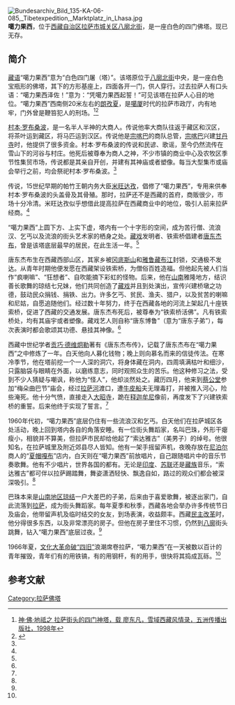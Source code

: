 [[File:Bundesarchiv_Bild_135-KA-06-085,_Tibetexpedition,_Marktplatz_in_Lhasa.jpg|thumb]]
'''噶力果西'''，位于[[西藏自治区|西藏自治区]][[拉萨市|拉萨市]][[城关区_(拉萨)|城关区]][[八廓北街|八廓北街]]，是一座白色的四门佛塔。现已无存。

==简介==
[[藏语|藏语]]“噶力果西”意为“白色四门屠（塔）”。该塔原位于[[八廓北街|八廓北街]]中央，是一座白色宝瓶形的佛塔，其下的方形基座上，四面各开一门，供人穿行。过去拉萨人有口头语：“噶力果西泽佐！”意为：“凭噶力果西起誓！”可见该塔在拉萨人心目的地位。“噶力果西”西南侧20米左右的[[朗孜厦|朗孜夏]]，是[[噶厦|噶厦]]时代的拉萨市政厅，内有地牢，门外曾是鞭笞犯人的刑场。<ref name=liao>[http://www.tibetbook.com.cn/list.asp?readid=480 神·佛·地祗之   拉萨街头的四门神塔，载 廖东凡，雪域西藏风情录，五洲传播出版社，1998年]{{dead link|date=2017年12月 |bot=InternetArchiveBot |fix-attempted=yes }}</ref><ref>{{Cite web |url=http://www.tibet.cn/zt2008/08bljdjjyxs/map/200812/t20081209_442030.htm |title=四门神塔，中国西藏网，2008-12-09 |accessdate=2013-08-14 |archive-date=2016-03-04 |archive-url=https://web.archive.org/web/20160304112917/http://www.tibet.cn/zt2008/08bljdjjyxs/map/200812/t20081209_442030.htm |dead-url=no }}</ref>

[[村本·罗布桑波|村本·罗布桑波]]，是一名半人半神的大商人。传说他率大商队往返于藏区和汉区，将茶叶运到藏区，将马匹运到汉区。传说他是[[宗喀巴|宗喀巴]]的商队总管，[[宗喀巴|宗喀巴]]兴建[[甘丹寺|甘丹寺]]时，他提供了很多资金。村本·罗布桑波的传说和民谚、歌谣，至今仍然流传在雪山下的河谷与村庄。他死后被尊奉为商人之神，不少市镇的商业中心及农牧区季节性集贸市场，传说都是其亲自开创，并建有其神庙或者塑像。每当大型集市或庙会举行之前，均会祭祀村本·罗布桑波。<ref name=liao/>

传说，15世纪早期的帕竹王朝内务大臣[[米旺达孜|米旺达孜]]，倡修了“噶力果西”，专用来供奉村本·罗布桑波的头盖骨及其骨殖。那时，拉萨还不是西藏的首府，商贩很少，市场十分冷清。米旺达孜似乎想借此提高拉萨在西藏商业中的地位，吸引人前来拉萨经商。<ref name=liao/>

“噶力果西”上圆下方、上实下虚，塔内有一个十字形的空间，成为苦行僧、流浪汉、乞丐以及流浪的街头艺术家的栖身之处。[[藏戏|藏戏]]发明者、铁索桥倡建者[[唐东杰布|唐东杰布]]，曾是该塔底层最早的居民，在此生活一年。<ref name=liao/>

唐东杰布生在西藏西部山区，其家乡被[[冈底斯山|冈底斯山]]和[[雅鲁藏布江|雅鲁藏布江]]封锁，交通极不发达。从青年时期他便发愿在西藏架设铁索桥，为僧俗百姓造福。但他起先被人们当作“疯喇嘛”、“狂想者”、自吹能摘下彩虹的怪物。后来，他在[[山南|山南]]雅隆地方，结识善长歌舞的琼结七兄妹，他们共同创造了[[藏戏|藏戏]]并且到处演出，宣传兴建桥墩之功德，鼓动民众捐钱、捐铁、出力。许多乞丐、贫民、渔夫、猎户，以及贫苦的喇嘛和尼姑，自愿追随他们。经过数十年努力，终于在西藏各地的河流上架起几十座铁索桥，促进了西藏的交通发展。唐东杰布死后，被尊奉为“铁索桥活佛”。凡有铁索桥处，均有其庙宇或者塑像。藏戏艺人则自称“唐东博鲁”（意为“唐东子弟”），每次表演时都会歌颂其功德、悬挂其神像。<ref name=liao/>

西藏中世纪学者[[贡巧·德维炯勒|贡巧·德维炯勒]]著有《唐东杰布传》，记载了唐东杰布在“噶力果西”之中修炼了一年。白天他向人募化钱物；晚上则向慕名而来的信徒传法。在寒冷季节，他在塔前挖一个一人深的洞穴，将身体藏在洞内，四周填满枯叶和细沙，只露脑袋与眼睛在外面，以磨练意志，同时观照众生的苦乐。他这种修习之法，受到不少人猜疑与嘲讽，称他为“怪人”，他却淡然处之。藏历四月，他来到[[蔡公堂乡|蔡公堂]]参加“梅朵曲巴节”庙会，经过[[拉萨河|拉萨河]]渡口，遭[[牛皮船|牛皮船]]夫无理毒打，并被推入河心，险些淹死。他十分气愤，直接走入[[大昭寺|大昭寺]]，跪在[[释迦牟尼|释迦牟尼]]像前，再度发下了兴建铁索桥的重誓。后来他终于实现了誓言。<ref name=liao/>

1960年代初，“噶力果西”底层仍住有一些流浪汉和乞丐。白天他们在拉萨城区各处活动，晚上回到塔内各自的角落安睡。有一位街头舞蹈家，名叫巴珠，外形干瘪瘦小，相貌并不算美，但拉萨市民却给他起了“索达雅古”（美男子）的绰号。他很知名，在拉萨城里及附近郊县尽人皆知。他有一架手摇留声机，夜晚存放在[[尼泊尔|尼泊尔]]商人的“[[夏帽嘎布|夏帽嘎布]]”店内，白天则在“噶力果西”前放唱片，自己跟随唱片中的音乐节奏歌舞。他有不少唱片，世界各国的都有。无论是[[印度|印度]]、[[苏联|苏联]]还是[[藏族|藏族]]音乐，“索达雅古”都可伴以拉萨踢踏舞，舞姿潇洒轻快、飘逸自如，路过的观众们都会被深深吸引。<ref name=liao/>

巴珠本来是[[山南地区|山南地区]][[琼结县|琼结]]一户大差巴的子弟，后来由于喜爱歌舞，被逐出家门，自此流落到[[拉萨|拉萨]]，成为街头舞蹈家。每年夏季和秋季，西藏各地会举办许多传统节日及庙会，他带留声机及临时结交的女友，到场表演，收益颇丰。西藏[[民主改革|民主改革]]时，他分得很多东西，以及非常漂亮的房子。但他在房子里住不习惯，仍然到[[八廓|八廓]]街头跳舞，钻入“噶力果西”底层过夜。<ref name=liao/>

1966年夏，[[文化大革命|文化大革命]][[破四旧|破“四旧”]]浪潮席卷拉萨，“噶力果西”在一天被数以百计的青年摧毁，青年们有的用铁镐，有的用钢杆，有的用手，很快将其捣成瓦砾。<ref name=liao/>

==参考文献==
{{reflist}}

{{拉萨地标}}
[[Category:拉萨佛塔|Category:拉萨佛塔]]
